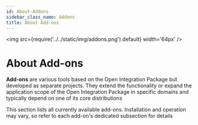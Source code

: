---
id: About-Addons
sidebar_class_name: Addons
title: About Add-ons
---

<img src={require('../../static/img/addons.png').default} width='64px' />

# About Add-ons

**Add-ons** are various tools based on the Open Integration Package but developed as separate projects. They extend the functionality or expand the application scope of the Open Integration Package in specific domains and typically depend on one of its core distributions

This section lists all currently available add-ons. Installation and operation may vary, so refer to each add-on's dedicated subsection for details